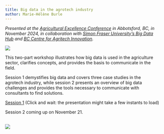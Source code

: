 ```yaml
---
title: Big data in the agrotech industry
author: Marie-Hélène Burle
---
```


*Presented at the [Agricultural Excellence Conference](https://fmc-gac.com/programs-services/agricultural-excellence-conference/) in Abbotsford, BC, in November 2024, in collaboration with [Simon Fraser University's Big Data Hub](https://www.sfu.ca/big-data.html) and [BC Centre for Agritech Innovation](https://www.sfu.ca/agritech-innovation.html).*

![](img/2024_agex.jpg){fig-alt="frontlogo"}

:::{.def}

This two-part workshop illustrates how big data is used in the agriculture sector, clarifies concepts, and provides the basis to communicate in the field.

Session 1 demystifies big data and covers three case studies in the agrotech industry, while session 2 presents an overview of big data challenges and provides the tools necessary to communicate with consultants to find solutions.

:::

[Session 1](2024_bccai_part1_slides.html){.btn .btn-outline-primary} [(Click and wait: the presentation might take a few instants to load)]{.inlinenote}

<!-- [Session 2](2024_bccai_part2_slides.html){.btn .btn-outline-primary} [(Click and wait: the presentation might take a few instants to load)]{.inlinenote} -->
Session 2 coming up on November 21.

<br>
![](/img/logo_sfu_bigdata_agro.png){fig-alt="frontlogo"}
